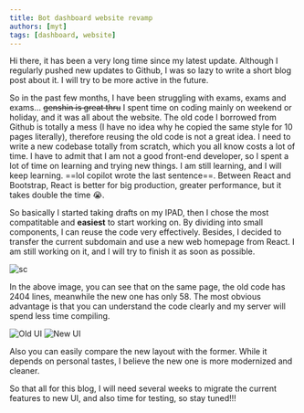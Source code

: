 ```yaml
---
title: Bot dashboard website revamp
authors: [myt]
tags: [dashboard, website]
---
```


Hi there, it has been a very long time since my latest update. Although I regularly pushed new updates to Github, I was so lazy to write a short blog post about it. I will try to be more active in the future.

So in the past few months, I have been struggling with exams, exams and exams... ~~genshin is great thru~~ I spent time on coding mainly on weekend or holiday, and it was all about the website. The old code I borrowed from Github is totally a mess (I have no idea why he copied the same style for 10 pages literally), therefore reusing the old code is not a great idea. I need to write a new codebase totally from scratch, which you all know costs a lot of time. I have to admit that I am not a good front-end developer, so I spent a lot of time on learning and trying new things. I am still learning, and I will keep learning. ==lol copilot wrote the last sentence==. Between React and Bootstrap, React is better for big production, greater performance, but it takes double the time 😭. 

So basically I started taking drafts on my IPAD, then I chose the most compatitable and **easiest** to start working on. By dividing into small components, I can reuse the code very effectively. Besides, I decided to transfer the current subdomain and use a new web homepage from React. I am still working on it, and I will try to finish it as soon as possible.

![sc](./sc150708.png)

In the above image, you can see that on the same page, the old code has 2404 lines, meanwhile the new one has only 58. The most obvious advantage is that you can understand the code clearly and my server will spend less time compiling.

![Old UI](./oldsite.png)
![New UI](./newsite.png)

Also you can easily compare the new layout with the former. While it depends on personal tastes, I believe the new one is more modernized and cleaner.

So that all for this blog, I will need several weeks to migrate the current features to new UI, and also time for testing, so stay tuned!!!
